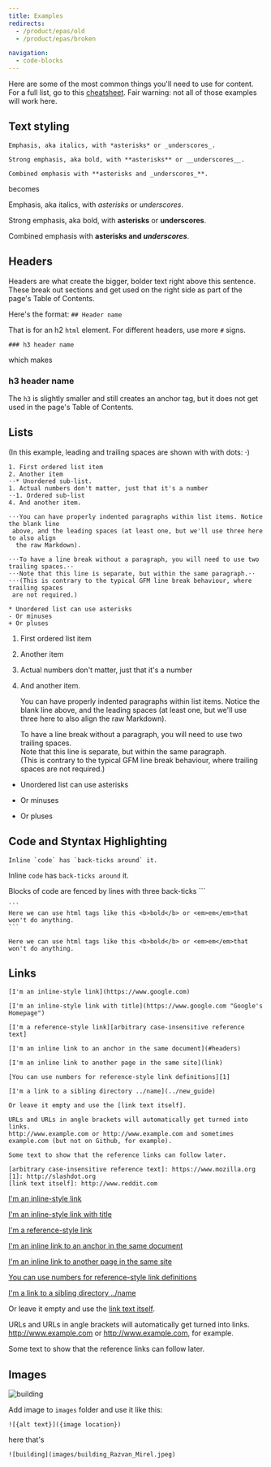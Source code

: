 ```yaml
---
title: Examples
redirects:
  - /product/epas/old
  - /product/epas/broken

navigation:
  - code-blocks
---
```


Here are some of the most common things you'll need to use for content. For a full list, go to this [cheatsheet](https://github.com/adam-p/markdown-here/wiki/Markdown-Cheatsheet). Fair warning: not all of those examples will work here.

## Text styling

```
Emphasis, aka italics, with *asterisks* or _underscores_.

Strong emphasis, aka bold, with **asterisks** or __underscores__.

Combined emphasis with **asterisks and _underscores_**.
```

becomes

Emphasis, aka italics, with _asterisks_ or _underscores_.

Strong emphasis, aka bold, with **asterisks** or **underscores**.

Combined emphasis with **asterisks and _underscores_**.

## Headers

Headers are what create the bigger, bolder text right above this sentence. These break out sections and get used on the right side as part of the page's Table of Contents.

Here's the format:
`## Header name`

That is for an h2 `html` element. For different headers, use more `#` signs.

`### h3 header name`

which makes

### h3 header name

The `h3` is slightly smaller and still creates an anchor tag, but it does not get used in the page's Table of Contents.

## Lists

(In this example, leading and trailing spaces are shown with with dots: ⋅)

```
1. First ordered list item
2. Another item
⋅⋅* Unordered sub-list.
1. Actual numbers don't matter, just that it's a number
⋅⋅1. Ordered sub-list
4. And another item.

⋅⋅⋅You can have properly indented paragraphs within list items. Notice the blank line
 above, and the leading spaces (at least one, but we'll use three here to also align
  the raw Markdown).

⋅⋅⋅To have a line break without a paragraph, you will need to use two trailing spaces.⋅⋅
⋅⋅⋅Note that this line is separate, but within the same paragraph.⋅⋅
⋅⋅⋅(This is contrary to the typical GFM line break behaviour, where trailing spaces
 are not required.)

* Unordered list can use asterisks
- Or minuses
+ Or pluses
```

1. First ordered list item
2. Another item
3. Actual numbers don't matter, just that it's a number
4. And another item.

   You can have properly indented paragraphs within list items. Notice the blank line above, and the leading spaces (at least one, but we'll use three here to also align the raw Markdown).

   To have a line break without a paragraph, you will need to use two trailing spaces.  
   Note that this line is separate, but within the same paragraph.  
   (This is contrary to the typical GFM line break behaviour, where trailing spaces are not required.)

- Unordered list can use asterisks

* Or minuses

- Or pluses

## Code and Styntax Highlighting

```
Inline `code` has `back-ticks around` it.
```

Inline `code` has `back-ticks around` it.

Blocks of code are fenced by lines with three back-ticks ```

````
```
Here we can use html tags like this <b>bold</b> or <em>em</em>that won't do anything.
```
````

```
Here we can use html tags like this <b>bold</b> or <em>em</em>that won't do anything.
```

## Links

```
[I'm an inline-style link](https://www.google.com)

[I'm an inline-style link with title](https://www.google.com "Google's Homepage")

[I'm a reference-style link][arbitrary case-insensitive reference text]

[I'm an inline link to an anchor in the same document](#headers)

[I'm an inline link to another page in the same site](link)

[You can use numbers for reference-style link definitions][1]

[I'm a link to a sibling directory ../name](../new_guide)

Or leave it empty and use the [link text itself].

URLs and URLs in angle brackets will automatically get turned into links.
http://www.example.com or http://www.example.com and sometimes
example.com (but not on Github, for example).

Some text to show that the reference links can follow later.

[arbitrary case-insensitive reference text]: https://www.mozilla.org
[1]: http://slashdot.org
[link text itself]: http://www.reddit.com
```

[I'm an inline-style link](https://www.google.com)

[I'm an inline-style link with title](https://www.google.com "Google's Homepage")

[I'm a reference-style link][arbitrary case-insensitive reference text]

[I'm an inline link to an anchor in the same document](#headers)

[I'm an inline link to another page in the same site](link)

[You can use numbers for reference-style link definitions][1]

[I'm a link to a sibling directory ../name](../new_guide)

Or leave it empty and use the [link text itself].

URLs and URLs in angle brackets will automatically get turned into links.
http://www.example.com or http://www.example.com, for example.

Some text to show that the reference links can follow later.

[arbitrary case-insensitive reference text]: https://www.mozilla.org
[1]: http://slashdot.org
[link text itself]: http://www.reddit.com

## Images

![building](images/building_Razvan_Mirel.jpeg)

Add image to `images` folder and use it like this:

`![{alt text}]({image location})`

here that's

`![building](images/building_Razvan_Mirel.jpeg)`
